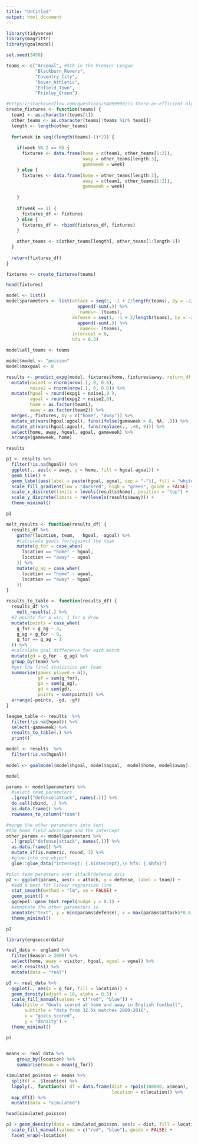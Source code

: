 ```yaml
---
title: "Untitled"
output: html_document
---
```


```r
library(tidyverse)
library(magrittr)
library(goalmodel)

set.seed(3459)
```

```r
teams <- c("Arsenal", #5th in the Premier League
           "Blackburn_Rovers", 
           "Coventry_City",
           "Dover_Athletic",
           "Enfield_Town",
           "Frimley_Green")

```


```r
#https://stackoverflow.com/questions/54099990/is-there-an-efficient-algorithm-to-create-this-type-of-schedule
create_fixtures <- function(teams) {
  team1 <- as.character(teams[1])
  other_teams <- as.character(teams[!teams %in% team1])
  length <- length(other_teams)
  
  for(week in seq((length(teams)-1)*2)) {
    
    if(week %% 2 == 0) {
      fixtures <- data.frame(home = c(team1, other_teams[1:2]),
                             away = other_teams[length:3],
                             gameweek = week)
    } else {
      fixtures <- data.frame(home = other_teams[length:3],
                             away = c(team1, other_teams[1:2]),
                             gameweek = week)
      
    }
    
    if(week == 1) {
      fixtures_df <- fixtures 
    } else {
      fixtures_df <- rbind(fixtures_df, fixtures)
    }
    
    other_teams <- c(other_teams[length], other_teams[1:length-1])
  }
  
  return(fixtures_df)
}

fixtures <- create_fixtures(teams)
```

```r
head(fixtures)
```


```r
model <- list()
model$parameters <- list(attack = seq(1, -1 + 2/length(teams), by = -2/(length(teams)-1)) %>%
                           append(-sum(.)) %>%
                           `names<-`(teams), 
                         defense = seq(1, -1 + 2/length(teams), by = -2/(length(teams)-1)) %>%
                           append(-sum(.)) %>%
                           `names<-`(teams), 
                         intercept = 0, 
                         hfa = 0.3)

model$all_teams <- teams

model$model <- "poisson"
model$maxgoal <- 8

results <- predict_expg(model, fixtures$home, fixtures$away, return_df = TRUE) %>%
  mutate(noise1 = rnorm(nrow(.), 0, 0.6),
         noise2 = rnorm(nrow(.), 0, 0.6)) %>%
  mutate(hgoal = round(expg1 + noise1,0 ),
         agoal = round(expg2 + noise2,0),
         home = as.factor(team1),
         away = as.factor(team2)) %>%
  merge(., fixtures, by = c("home", "away")) %>%
  mutate_at(vars(hgoal:agoal), funs(ifelse(gameweek > 8, NA, .))) %>%
  mutate_at(vars(hgoal:agoal), funs(replace(., .<0, 0))) %>%
  select(home, away, hgoal, agoal, gameweek) %>%
  arrange(gameweek, home)

results
```


```r
p1 <- results %>%
  filter(!is.na(hgoal)) %>%
  ggplot(., aes(x = away, y = home, fill = hgoal-agoal)) +
  geom_tile() +
  geom_label(aes(label = paste(hgoal, agoal, sep = "-")), fill = "white") +
  scale_fill_gradient(low = "darkred", high = "green", guide = FALSE) +
  scale_x_discrete(limits = levels(results$home), position = "top") +
  scale_y_discrete(limits = rev(levels(results$away))) +
  theme_minimal()

p1
```


```r
melt_results <- function(results_df) {
  results_df %>%
    gather(location, team,  -hgoal, -agoal) %>%
    #calculate goals for/against the team
    mutate(g_for = case_when(
      location == "home" ~ hgoal,
      location == "away" ~ agoal
    )) %>%
    mutate(g_ag = case_when(
      location == "home" ~ agoal,
      location == "away" ~ hgoal
    )) 
}

results_to_table <- function(results_df) {
  results_df %>%
    melt_results(.) %>%
  #3 points for a win, 1 for a draw
  mutate(points = case_when(
    g_for > g_ag ~ 3,
    g_ag > g_for ~ 0,
    g_for == g_ag ~ 1
  )) %>%
  #calculate goal difference for each match
  mutate(gd = g_for - g_ag) %>%
  group_by(team) %>%
  #get the final statistics per team
  summarise(games_played = n(),
            gf = sum(g_for),
            ga = sum(g_ag),
            gd = sum(gd),
            points = sum(points)) %>%
  arrange(-points, -gd, -gf)
}

league_table <- results  %>%
  filter(!is.na(hgoal)) %>%
  select(-gameweek) %>%
  results_to_table(.) %>%
  print()

```

```r
model <- results  %>%
  filter(!is.na(hgoal))
         
model <- goalmodel(model$hgoal, model$agoal,  model$home, model$away)

model
```

```r
params <- model$parameters %>%
  #select team parameters
  .[grepl("defense|attack", names(.))] %>%
  do.call(cbind, .) %>%
  as.data.frame() %>%
  rownames_to_column("team")

#munge the other parameters into text
#the home field advantage and the intercept
other_params <- model$parameters %>%
  .[!grepl("defense|attack", names(.))] %>%
  as.data.frame() %>%
  mutate_if(is.numeric, round, 3) %>%
  #glue into one object
  glue::glue_data("intercept: {.$intercept},\n hfa: {.$hfa}")

#plot team paramters over attack/defense axis
p2 <- ggplot(params, aes(x = attack, y = defense, label = team)) +
  #add a best fit linear regression line
  stat_smooth(method = "lm", se = FALSE) +
  geom_point() +
  ggrepel::geom_text_repel(nudge_y = 0.1) +
  #annotate the other parameters in
  annotate("text", y = min(params$defense), x = max(params$attack)*0.6, label = other_params, hjust = 0) +
  theme_minimal()

p2

```

```r
library(engsoccerdata)

real_data <- england %>%
  filter(Season > 2000) %>%
  select(home, away = visitor, hgoal, agoal = vgoal) %>%
  melt_results() %>%
  mutate(data = "real")

p3 <- real_data %>%
  ggplot(., aes(x = g_for, fill = location)) +
  geom_density(adjust = 10, alpha = 0.5) +
  scale_fill_manual(values = c("red", "blue")) +
  labs(title = "Goals scored at home and away in English football",
       subtitle = "data from 32.5k matches 2000-2016",
       x = "goals scored",
       y = "density") +
  theme_minimal()

p3
  
```

```r
means <- real_data %>%
    group_by(location) %>%
    summarise(mean = mean(g_for))

simulated_poisson <- means %>%
  split(f = .$location) %>%
  lapply(., function(x) df = data.frame(dist = rpois(100000, x$mean),
                                        location = x$location)) %>%
  map_df(I) %>%
  mutate(data = "simulated") 

head(simulated_poisson)

p3 + geom_density(data = simulated_poisson, aes(x = dist, fill = location), adjust = 10, alpha = 0.2) +
  scale_fill_manual(values = c("red", "blue"), guide = FALSE) +
  facet_wrap(~location)
```

